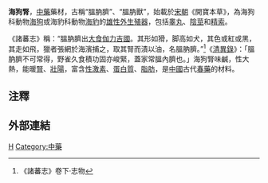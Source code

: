 {{medical}}
'''海狗腎'''，[[中藥|中藥]]藥材，古稱“膃肭臍”、“膃肭獸”，始載於[[宋朝|宋朝]]《開寶本草》，為海狗科動物[[海狗|海狗]]或海豹科動物[[海豹|海豹]]的[[陽具|雄性外生殖器]]，包括[[睾丸|睾丸]]、[[陰莖|陰莖]]和[[精索|精索]]。

《諸蕃志》稱：“膃肭臍出[[大食|大食]][[伽力吉國|伽力吉國]]。其形如猾，脚高如犬，其色或紅或黑，其走如飛，獵者張網於海濱捕之，取其腎而漬以油，名膃肭臍。”<ref>《諸蕃志》卷下·志物</ref>《[[清異錄|清異錄]]》：「膃肭臍不可常得，野雀久食積功固亦峻緊，蓋家常膃內臍也。」海狗腎味鹹，性大熱，能暖[[腎|腎]]、[[壯陽|壯陽]]，富含[[性激素|性激素]]、[[蛋白質|蛋白質]]、[[脂肪|脂肪]]，是[[中國|中國]]古代[[春藥|春藥]]的材料。

==注釋==
{{reflist}}

==外部連結==
{{Wikisource further reading}}

[[Category:春藥|H]]
[[Category:中藥|Category:中藥]]
